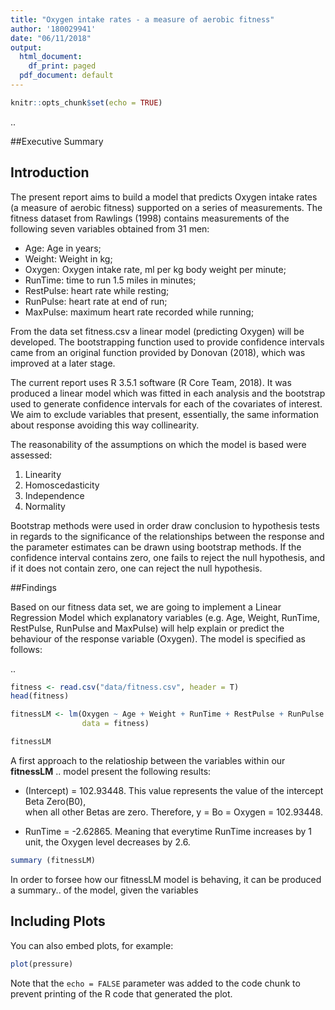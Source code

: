 ```yaml
---
title: "Oxygen intake rates - a measure of aerobic fitness"
author: '180029941'
date: "06/11/2018"
output:
  html_document:
    df_print: paged
  pdf_document: default
---
```


```r
knitr::opts_chunk$set(echo = TRUE)
```

\pagebreak..

##Executive Summary


## Introduction

The present report aims to build a model that predicts Oxygen intake rates (a measure of aerobic fitness) supported on a series of measurements. The fitness dataset from Rawlings (1998) contains measurements of the following seven variables obtained from 31 men:

* Age: Age in years;  
* Weight: Weight in kg;  
* Oxygen: Oxygen intake rate, ml per kg body weight per minute;  
* RunTime: time to run 1.5 miles in minutes;
* RestPulse: heart rate while resting;  
* RunPulse: heart rate at end of run;  
* MaxPulse: maximum heart rate recorded while running; 

From the data set fitness.csv a linear model (predicting Oxygen) will be developed. The bootstrapping function used to provide confidence intervals came from an original function provided by Donovan (2018), which was improved at a later stage. 

The current report uses R 3.5.1 software (R Core Team, 2018).  It was produced a linear model which was fitted in each analysis and the bootstrap used to generate confidence intervals for each of the covariates of interest. We aim to exclude variables that present, essentially, the same information about response avoiding this way collinearity. 

The reasonability of the assumptions on which the model is based were assessed:  

1. Linearity  
2. Homoscedasticity  
3. Independence  
4. Normality  

Bootstrap methods were used in order draw conclusion to hypothesis tests in regards to the significance of the relationships between the response and the parameter estimates can be drawn using bootstrap methods. If the confidence interval contains zero, one fails to reject the null hypothesis, and if it does not contain zero, one can reject the null hypothesis.


##Findings

Based on our fitness data set, we are going to implement a Linear Regression Model which explanatory variables (e.g. Age, Weight, RunTime, RestPulse, RunPulse and MaxPulse) will help explain or predict the behaviour of the response variable (Oxygen). The model is specified as follows:

..
```r
fitness <- read.csv("data/fitness.csv", header = T)
head(fitness)
```



```r
fitnessLM <- lm(Oxygen ~ Age + Weight + RunTime + RestPulse + RunPulse + MaxPulse, 
                data = fitness)

fitnessLM

```

A first approach to the relatioship between the variables within our **fitnessLM** ..
model present the following results:

* (Intercept) =  102.93448. This value represents the value of the intercept Beta Zero(B0),  
when  all other Betas are zero. Therefore, y = Bo = Oxygen = 102.93448.  

* RunTime = -2.62865. Meaning that everytime RunTime increases by 1 unit, the Oxygen level decreases by 2.6.

```r

summary (fitnessLM)

```

In order to forsee how our fitnessLM model is behaving, it can be produced a summary..
of the model, given the variables








## Including Plots

You can also embed plots, for example:

```r
plot(pressure)
```

Note that the `echo = FALSE` parameter was added to the code chunk to prevent printing of the R code that generated the plot.
